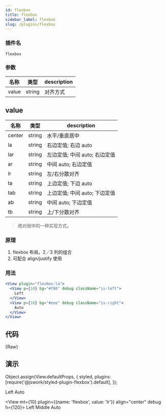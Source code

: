```yaml
---
id: flexbox
title: flexbox
sidebar_label: flexbox
slug: /plugins/flexbox
---
```


### 插件名

```config
flexbox
```

### 参数

| 名称  | 类型   | description |
| ----- | ------ | ----------- |
| value | string | 对齐方式    |

## value

| 名称   | 类型   | description                   |
| ------ | ------ | ----------------------------- |
| center | string | 水平/垂直居中                 |
| la     | string | 右边定值; 右边 auto           |
| lar    | string | 左边定值; 中间 auto; 右边定值 |
| ar     | string | 中间 auto; 右边定值           |
| lr     | string | 左/右分散对齐                 |
| ta     | string | 上边定值; 下边 auto           |
| tab    | string | 上边定值; 中间 auto; 下边定值 |
| ab     | string | 中间 auto; 下边定值           |
| tb     | string | 上/下分散对齐                 |

> 绝对居中的一种实现方式。

### 原理

1. flexbox 布局，2／3 列的组合
2. 可配合 align/justify 使用

### 用法

```jsx
<View plugin="flexbox:la">
  <View p={10} bg="#f80" debug className="is-left">
    Left
  </View>
  <View p={10} bg="#eee" debug className="is-right">
    Auto
  </View>
</View>
```

## 代码


<CodeBlock className="language-jsx">{Raw}</CodeBlock>

## 演示

Object.assign(View.defaultProps, {
  styled,
  plugins: [require('@jswork/styled-plugin-flexbox').default],
});

<View plugin="flexbox:la">
  <View p={10} bg="#f80" debug className="is-left">
    Left
  </View>
  <View p={10} bg="#eee" debug className="is-right">
    Auto
  </View>
</View>

<View
  mt={10}
  plugin={{name: 'flexbox', value: 'lr'}}
  align="center"
  debug
  h={120}>
  <View p={10} bg="#f80" debug className="is-left">
    Left
  </View>
  <View p={10} bg="#060" debug className="is-left">
    Middle
  </View>
  <View p={10} bg="#eee" debug className="is-right">
    Auto
  </View>
</View>
